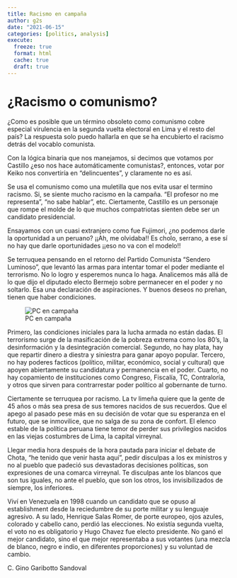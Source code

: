 ---
title: Racismo en campaña
author: g2s
date: "2021-06-15"
categories: [politics, analysis]
execute:
  freeze: true
  format: html
  cache: true
  draft: true
---

# **¿Racismo o comunismo?**

¿Como es posible que un término obsoleto como comunismo cobre especial virulencia en la segunda vuelta electoral en Lima y el resto del país? La respuesta solo puedo hallarla en que se ha encubierto el racismo detrás del vocablo comunista.

Con la lógica binaria que nos manejamos, si decimos que votamos por Castillo ¿eso nos hace automáticamente comunistas?, entonces, votar por Keiko nos convertiría en "delincuentes", y claramente no es así.

Se usa el comunismo como una muletilla que nos evita usar el termino racismo. Si, se siente mucho racismo en la campaña. "El profesor no me representa", "no sabe hablar", etc. Ciertamente, Castillo es un personaje que rompe el molde de lo que muchos compatriotas sienten debe ser un candidato presidencial.

Ensayamos con un cuasi extranjero como fue Fujimori, ¿no podemos darle la oportunidad a un peruano? ¡¡Ah, me olvidaba!! Es cholo, serrano, a ese sí no hay que darle oportunidades ¡¡eso no va con el modelo!!

Se terruquea pensando en el retorno del Partido Comunista "Sendero Luminoso", que levantó las armas para intentar tomar el poder mediante el terrorismo. No lo logro y esperemos nunca lo haga. Analicemos más allá de lo que dijo el diputado electo Bermejo sobre permanecer en el poder y no soltarlo. Esa una declaración de aspiraciones. Y buenos deseos no preñan, tienen que haber condiciones.

![PC en campaña](https://saludconlupa.com/media/images/Keiko_Fujimori_y_Pedro_Castillo_.width-1600.format-webp.webp){fig-align="left"}

Primero, las condiciones iniciales para la lucha armada no están dadas. El terrorismo surge de la masificación de la pobreza extrema como los 80's, la desinformación y la desintegración comercial. Segundo, no hay plata, hay que repartir dinero a diestra y siniestra para ganar apoyo popular. Tercero, no hay poderes facticos (político, militar, económico, social y cultural) que apoyen abiertamente su candidatura y permanencia en el poder. Cuarto, no hay copamiento de instituciones como Congreso, Fiscalía, TC, Contraloría, y otros que sirven para contrarrestar poder político al gobernante de turno.

Ciertamente se terruquea por racismo. La tv limeña quiere que la gente de 45 años o más sea presa de sus temores nacidos de sus recuerdos. Que el apego al pasado pese más en su decisión de votar que su esperanza en el futuro, que se inmovilice, que no salga de su zona de confort. El elenco estable de la política peruana tiene temor de perder sus privilegios nacidos en las viejas costumbres de Lima, la capital virreynal.

Llegar media hora después de la hora pautada para iniciar el debate de Chota, "he tenido que venir hasta aquí", pedir disculpas a los ex ministros y no al pueblo que padeció sus devastadoras decisiones políticas, son expresiones de una comarca virreynal. Te disculpas ante los blancos que son tus iguales, no ante el pueblo, que son los otros, los invisibilizados de siempre, los inferiores.

Viví en Venezuela en 1998 cuando un candidato que se opuso al establishment desde la reciedumbre de su porte militar y su lenguaje agresivo. A su lado, Henrique Salas Romer, de porte europeo, ojos azules, colorado y cabello cano, perdió las elecciones. No existía segunda vuelta, el voto no es obligatorio y Hugo Chavez fue electo presidente. No ganó el mejor candidato, sino el que mejor representaba a sus votantes (una mezcla de blanco, negro e indio, en diferentes proporciones) y su voluntad de cambio.

C. Gino Garibotto Sandoval
